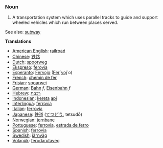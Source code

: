 ===Noun===
#A transportation system which uses parallel tracks to guide and support wheeled vehicles which run between places served.

See also: [[subway]]

'''Translations'''
*[[American English]]: [[railroad]]
*[[Chinese]]: [[铁路]]
*[[Dutch]]: [[spoorweg]]
*[[Ekspreso]]: [[ferovia]]
*[[Esperanto]]: [[Fervojo]] ([[Fero|Fer]]´[[vojo|voj]]´o)
*[[French]]: [[chemin de fer]]
*[[Frisian]]: [[spoarwei]]
*[[German]]: [[Bahn]] ''f'', [[Eisenbahn]] ''f''
*[[Hebrew]]: [[רכבת]]
*[[Indonesian]]: [[kereta]] [[api]]
*[[Interlingua]]: [[ferrovia]]
*[[Italian]]: [[ferrovia]]
*[[Japanese]]: [[鉄道]] ([[てつどう]], tetsudō)
*[[Norwegian]]: [[jernbane]]
*[[Portuguese]]: [[ferrovia]], [[estrada de ferro]]
*[[Spanish]]: [[ferrovia]]
*[[Swedish]]: [[järnväg]]
*[[Volapük]]: [[ferodarutaveg]]